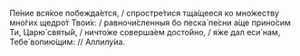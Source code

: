 Пе́ние вся́кое побежда́ется, / спростре́тися тща́щееся ко мно́жеству мно́гих щедро́т Твои́х: / равночи́сленныя бо песка́ пе́сни а́ще прино́сим Ти, Царю́ святы́й, / ничто́же соверша́ем досто́йно, / я́же дал еси́ нам, Тебе́ вопию́щим: // Аллилу́иа.
